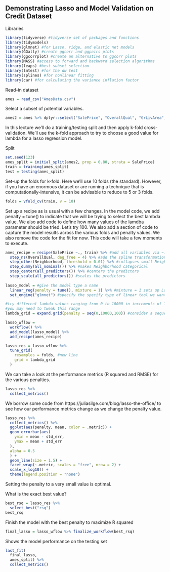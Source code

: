 ## Demonstrating Lasso and Model Validation on Credit Dataset

Libraries  
```r
library(tidyverse) #tidyverse set of packages and functions
library(tidymodels)
library(glmnet) #for Lasso, ridge, and elastic net models 
library(GGally) #create ggcorr and ggpairs plots
library(ggcorrplot) #create an alternative to ggcorr plots
library(MASS) #access to forward and backward selection algorithms
library(leaps) #best subset selection
library(lmtest) #for the dw test
library(splines) #for nonlinear fitting
library(car) #for calculating the variance inflation factor
```

Read-in dataset  
```r
ames = read_csv("AmesData.csv")
```

Select a subset of potential variables.  
```r
ames2 = ames %>% dplyr::select("SalePrice", "OverallQual", "GrLivArea", "GarageCars", "GarageArea", "TotalBsmtSF", "1stFlrSF", "FullBath", "YearBuilt", "YearRemodAdd", "TotRmsAbvGrd", "Neighborhood")
```

In this lecture we'll do a training/testing split and then apply k-fold cross-validation. We'll use the k-fold approach to try to choose a good value for lambda for a lasso regression model.  

Split  
```r
set.seed(123)
ames_split = initial_split(ames2, prop = 0.80, strata = SalePrice)
train = training(ames_split)
test = testing(ames_split)
```

Set-up the folds for k-fold. Here we'll use 10 folds (the standard). However, if you have an enormous dataset or are running a technique that is computationally-intensive, it can be advisable to reduce to 5 or 3 folds.  
```r
folds = vfold_cv(train, v = 10)
```

Set up a recipe as is usual with a few changes. In the model code, we add penalty = tune() to indicate that we will be trying to select the best lambda value. We also add code to define how many values of the lamdba parameter should be tried. Let's try 100. We also add a section of code to capture the model results across the various folds and penalty values. We also remove the code for the fit for now. This code will take a few moments to execute.  
```r
ames_recipe = recipe(SalePrice ~., train) %>% #add all variables via ~.
  step_ns(OverallQual, deg_free = 4) %>% #add the spline transformation to the recipe
  step_other(Neighborhood, threshold = 0.01) %>% #collapses small Neighborhoods into an "Other" group
  step_dummy(all_nominal()) %>% #makes Neighborhood categorical
  step_center(all_predictors()) %>% #centers the predictors
  step_scale(all_predictors()) #scales the predictors
  
lasso_model = #give the model type a name 
  linear_reg(penalty = tune(), mixture = 1) %>% #mixture = 1 sets up Lasso, 0 sets up Ridge
  set_engine("glmnet") #specify the specify type of linear tool we want to use 

#try different lambda values ranging from 0 to 10000 in increments of 100                        
#you may need to tweak this range 
lambda_grid = expand.grid(penalty = seq(0,10000,100)) #consider a sequence of values from 0 to 10000 by 100

lasso_wflow =
  workflow() %>% 
  add_model(lasso_model) %>% 
  add_recipe(ames_recipe)

lasso_res = lasso_wflow %>% 
  tune_grid(
    resamples = folds, #new line
    grid = lambda_grid
  )
```

We can take a look at the performance metrics (R squared and RMSE) for the various penalties.  
```r
lasso_res %>%
  collect_metrics()
```

We borrow some code from https://juliasilge.com/blog/lasso-the-office/ to see how our performance metrics change as we change the penalty value.  
```r
lasso_res %>%
  collect_metrics() %>%
  ggplot(aes(penalty, mean, color = .metric)) +
  geom_errorbar(aes(
    ymin = mean - std_err,
    ymax = mean + std_err
  ),
  alpha = 0.5
  ) +
  geom_line(size = 1.5) +
  facet_wrap(~.metric, scales = "free", nrow = 2) +
  scale_x_log10() +
  theme(legend.position = "none")
```
Setting the penalty to a very small value is optimal.  

What is the exact best value?  
```r
best_rsq = lasso_res %>%
  select_best("rsq")
best_rsq
```

Finish the model with the best penalty to maximize R squared
```r
final_lasso = lasso_wflow %>% finalize_workflow(best_rsq)
```

Shows the model performance on the testing set  
```r
last_fit(
  final_lasso,
  ames_split) %>%
  collect_metrics()
```